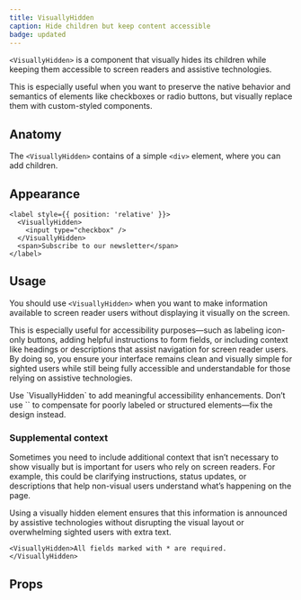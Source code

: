 ```yaml
---
title: VisuallyHidden
caption: Hide children but keep content accessible
badge: updated
---
```


`<VisuallyHidden>` is a component that visually hides its children while keeping them accessible to screen readers and assistive technologies.

This is especially useful when you want to preserve the native behavior and semantics of elements like checkboxes or radio buttons, but visually replace them with custom-styled components.

## Anatomy

The `<VisuallyHidden>` contains of a simple `<div>` element, where you can add children.

## Appearance

```tsx
<label style={{ position: 'relative' }}>
  <VisuallyHidden>
    <input type="checkbox" />
  </VisuallyHidden>
  <span>Subscribe to our newsletter</span>
</label>
```

## Usage

You should use `<VisuallyHidden>` when you want to make information available to screen reader users without displaying it visually on the screen.

This is especially useful for accessibility purposes—such as labeling icon-only buttons, adding helpful instructions to form fields, or including context like headings or descriptions that assist navigation for screen reader users. By doing so, you ensure your interface remains clean and visually simple for sighted users while still being fully accessible and understandable for those relying on assistive technologies.

<GuidelineTiles>
    <Do>
        <Do.Description>
        Use `VisuallyHidden` to add meaningful accessibility enhancements.
        </Do.Description>
    </Do>
    <Dont>
        <Dont.Description>
        Don’t use `<VisuallyHidden>` to compensate for poorly labeled or structured elements—fix the design instead.
        </Dont.Description>
    </Dont>
</GuidelineTiles>

### Supplemental context

Sometimes you need to include additional context that isn’t necessary to show visually but is important for users who rely on screen readers. For example, this could be clarifying instructions, status updates, or descriptions that help non-visual users understand what’s happening on the page.

Using a visually hidden element ensures that this information is announced by assistive technologies without disrupting the visual layout or overwhelming sighted users with extra text.

```tsx
<VisuallyHidden>All fields marked with * are required.</VisuallyHidden>
```

## Props

<StorybookHintMessage component={title} />

<PropsTable component={title} />
